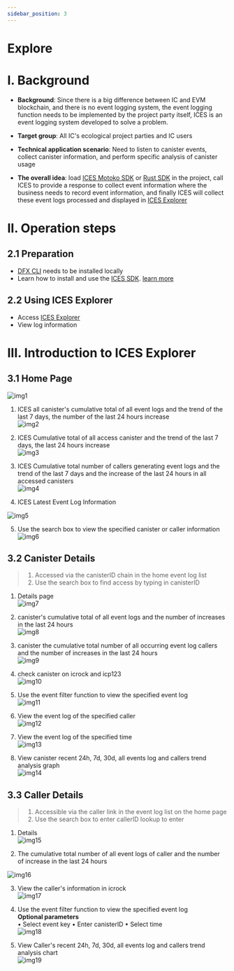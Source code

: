```yaml
---
sidebar_position: 3
---
```


# Explore

# I. Background

* **Background**: Since there is a big difference between IC and EVM blockchain, and there is no event logging system, the event logging function needs to be implemented by the project party itself, ICES is an event logging system developed to solve a problem. 

* **Target group**: All IC's ecological project parties and IC users 
* **Technical application scenario**: Need to listen to canister events, collect canister information, and perform specific analysis of canister usage 
* **The overall idea**: load [ICES Motoko SDK](https://doc.ices.one/guide/tutorial-motoko) or [Rust SDK](https://doc.ices.one/guide/tutorial-rust) in the project, call ICES to provide a response to collect event information where the business needs to record event information, and finally ICES will collect these event logs processed and displayed in [ICES Explorer](https://explorer.ices.one/) 

# II. Operation steps

## 2.1 Preparation 
* [DFX CLI](https://smartcontracts.org/docs/quickstart/local-quickstart.html) needs to be installed locally 
* Learn how to install and use the [ICES SDK](https://github.com/icpfans-xyz/ices-motoko-library). [learn more](https://doc.ices.one/)
 
## 2.2 Using ICES Explorer 
* Access [ICES Explorer](https://explorer.ices.one/) 
* View log information 

# III. Introduction to ICES Explorer

## 3.1 Home Page  
![img1]  

  1. ICES all canister's cumulative total of all event logs and the trend of the last 7 days, the number of the last 24 hours increase  
![img2]  

2. ICES Cumulative total of all access canister and the trend of the last 7 days, the last 24 hours increase  
![img3]  

3. ICES Cumulative total number of callers generating event logs and the trend of the last 7 days and the increase of the last 24 hours in all accessed canisters  
![img4]  

4. ICES Latest Event Log Information  

![img5]  

5. Use the search box to view the specified canister or caller information 
![img6]

## 3.2 Canister Details
> 1. Accessed via the canisterID chain in the home event log list 
> 2. Use the search box to find access by typing in canisterID

1. Details page  
![img7]  

2. canister's cumulative total of all event logs and the number of increases in the last 24 hours  
![img8]  


3. canister the cumulative total number of all occurring event log callers and the number of increases in the last 24 hours  
![img9]  

4. check canister on icrock and icp123  
![img10]  

5. Use the event filter function to view the specified event log  
![img11]  

6. View the event log of the specified caller  
![img12]  

7. View the event log of the specified time  
   ![img13]  

8. View canister recent 24h, 7d, 30d, all events log and callers trend analysis graph  
![img14]  

[img1]:/img/pic1.jpg
[img2]:/img/pic2.jpg
[img3]:/img/pic3.jpg
[img4]:/img/pic4.jpg
[img5]:/img/pic5.jpg
[img6]:/img/pic6.jpg
[img7]:/img/pic7.jpg
[img8]:/img/pic8.jpg
[img9]:/img/pic9.jpg
[img10]:/img/pic10.jpg
[img11]:/img/pic11.jpg
[img12]:/img/pic12.jpg
[img13]:/img/pic13.jpg
[img14]:/img/pic14.jpg


## 3.3 Caller Details

> 1. Accessible via the caller link in the event log list on the home page
> 2. Use the search box to enter callerID lookup to enter

1. Details  
![img15]  


2. The cumulative total number of all event logs of caller and the number of increase in the last 24 hours  

![img16]  

3. View the caller's information in icrock  
![img17]  


4. Use the event filter function to view the specified event log  
**Optional parameters**  
• Select event key
• Enter canisterID
• Select time  
![img18]


1. View Caller's recent 24h, 7d, 30d, all events log and callers trend analysis chart  
![img19]  

[img15]:/img/pic15.jpg
[img16]:/img/pic16.jpg
[img17]:/img/pic17.jpg
[img18]:/img/pic18.jpg
[img19]:/img/pic19.jpg